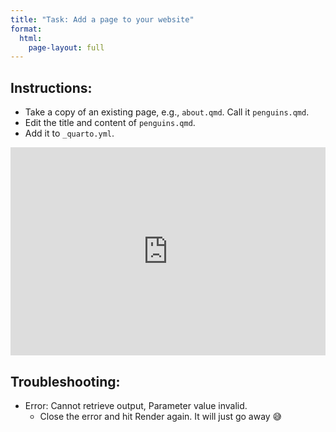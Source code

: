 ```yaml
---
title: "Task: Add a page to your website"
format: 
  html:
    page-layout: full
---
```


## Instructions:

-   Take a copy of an existing page, e.g., `about.qmd`. Call it `penguins.qmd`.
-   Edit the title and content of `penguins.qmd`.
-   Add it to `_quarto.yml`.

::: {style="max-width:608px"}
::: {style="position:relative;padding-bottom:66.118421052632%"}
<iframe id="kaltura_player" src="https://cdnapisec.kaltura.com/p/2010292/sp/201029200/embedIframeJs/uiconf_id/32599141/partner_id/2010292?iframeembed=true&amp;playerId=kaltura_player&amp;entry_id=1_rk6j7c0i&amp;flashvars[streamerType]=auto&amp;flashvars[localizationCode]=en&amp;flashvars[leadWithHTML5]=true&amp;flashvars[sideBarContainer.plugin]=true&amp;flashvars[sideBarContainer.position]=left&amp;flashvars[sideBarContainer.clickToClose]=true&amp;flashvars[chapters.plugin]=true&amp;flashvars[chapters.layout]=vertical&amp;flashvars[chapters.thumbnailRotator]=false&amp;flashvars[streamSelector.plugin]=true&amp;flashvars[EmbedPlayer.SpinnerTarget]=videoHolder&amp;flashvars[dualScreen.plugin]=true&amp;flashvars[Kaltura.addCrossoriginToIframe]=true&amp;&amp;wid=1_mq7vsd7m" width="608" height="402" allowfullscreen webkitallowfullscreen mozAllowFullScreen allow="autoplay *; fullscreen *; encrypted-media *" sandbox="allow-downloads allow-forms allow-same-origin allow-scripts allow-top-navigation allow-pointer-lock allow-popups allow-modals allow-orientation-lock allow-popups-to-escape-sandbox allow-presentation allow-top-navigation-by-user-activation" frameborder="0" title="Adding a new page to a Quarto website" style="position:absolute;top:0;left:0;width:100%;height:100%">

</iframe>
:::
:::

## Troubleshooting:

-   Error: Cannot retrieve output, Parameter value invalid.
    -   Close the error and hit Render again. It will just go away 😅
